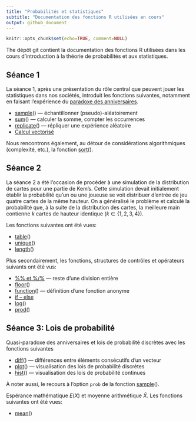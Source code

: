```yaml
---
title: "Probabilités et statistiques"
subtitle: "Documentation des fonctions R utilisées en cours"
output: github_document
---
```


```r
knitr::opts_chunk$set(echo=TRUE, comment=NULL)
```

The dépôt git contient la documentation des fonctions R utilisées dans les cours d'introduction à la théorie de probabilités et aux statistiques.

## Séance 1

La séance 1, après une présentation du rôle central que peuvent jouer les statistiques dans nos sociétés, introduit les fonctions suivantes, notamment en faisant l'expérience du [paradoxe des anniversaires](https://fr.wikipedia.org/wiki/Paradoxe_des_anniversaires).

* [sample](sample)() — échantillonner (pseudo)-aléatoirement
* [sum](sum)() — calculer la somme, compter les occurrences
* [replicate](replicate)() — répliquer une expérience aléatoire
* [Calcul vectorisé](calcul_vectorise)

Nous rencontrons également, au détour de considérations algorithmiques (complexité, etc.), la fonction [sort](sort)().

## Séance 2

La séance 2 a été l'occasion de procéder à une simulation de la distribution de cartes pour une partie de Kem's. Cette simulation devait initialement établir la probabilité qu'un ou une joueuse se voit distribuer d'entrée de jeu quatre cartes de la même hauteur. On a généralisé le problème et calculé la probabilité que, à la suite de la distribution des cartes, la meilleure main contienne $k$ cartes de hauteur identique ($k \in \{1, 2, 3, 4\}$).

Les fonctions suivantes ont été vues:

* [table](table)()
* [unique](unique)()
* [length](length)()

Plus secondairement, les fonctions, structures de contrôles et opérateurs suivants ont été vus:

* [%% et %/%](division_entiere) — reste d'une division entière
* [floor](floor)()
* [function](function)() — définition d'une fonction anonyme
* [if – else](if-else)
* [log](log)()
* [prod](prod)()

## Séance 3: Lois de probabilité

Quasi-paradoxe des anniversaires et lois de probabilité discrètes avec les fonctions suivantes

* [diff](diff)() — différences entre éléments consécutifs d'un vecteur
* [plot](plot)() — visualisation des lois de probabilité discrètes
* [hist](hist)() — visualisation des lois de probabilité continues

À noter aussi, le recours à l'option `prob` de la fonction [sample](sample)().

Espérance mathématique $E(X)$ et moyenne arithmétique $\bar{X}$. Les fonctions suivantes ont été vues:

* [mean](mean)()
